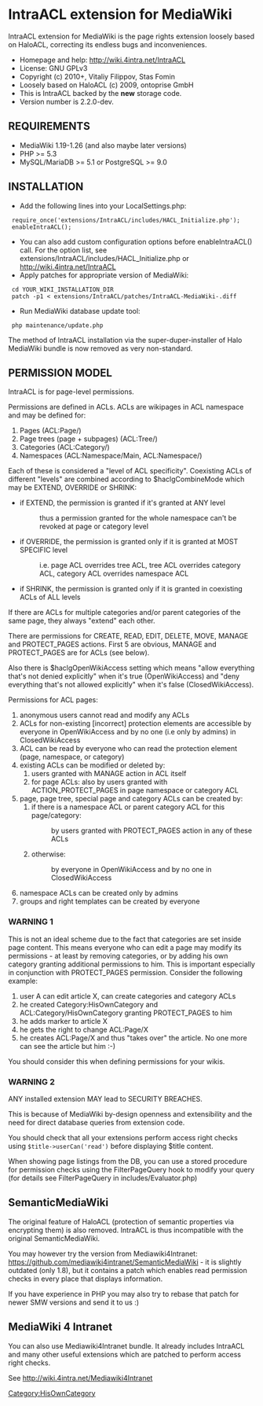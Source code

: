 = IntraACL extension for MediaWiki =

IntraACL extension for MediaWiki is the page rights extension loosely
based on HaloACL, correcting its endless bugs and inconveniences.

* Homepage and help: http://wiki.4intra.net/IntraACL
* License: GNU GPLv3
* Copyright (c) 2010+, Vitaliy Filippov, Stas Fomin
* Loosely based on HaloACL (c) 2009, ontoprise GmbH
* This is IntraACL backed by the '''new''' storage code.
* Version number is 2.2.0-dev.

== REQUIREMENTS ==

* MediaWiki 1.19-1.26 (and also maybe later versions)
* PHP >= 5.3
* MySQL/MariaDB >= 5.1 or PostgreSQL >= 9.0

== INSTALLATION ==

* Add the following lines into your LocalSettings.php:
  require_once('extensions/IntraACL/includes/HACL_Initialize.php');
  enableIntraACL();
* You can also add custom configuration options before enableIntraACL() call. For the option list, see extensions/IntraACL/includes/HACL_Initialize.php or http://wiki.4intra.net/IntraACL
* Apply patches for appropriate version of MediaWiki:
  cd YOUR_WIKI_INSTALLATION_DIR
  patch -p1 < extensions/IntraACL/patches/IntraACL-MediaWiki-<YOUR_VERSION>.diff
* Run MediaWiki database update tool:
  php maintenance/update.php

The method of IntraACL installation via the super-duper-installer
of Halo MediaWiki bundle is now removed as very non-standard.

== PERMISSION MODEL ==

IntraACL is for page-level permissions.

Permissions are defined in ACLs. ACLs are wikipages in ACL namespace and may be defined for:

# Pages (ACL:Page/<PageNamespace:PageTitle>)
# Page trees (page + subpages) (ACL:Tree/<PageNamespace:PageTitle>)
# Categories (ACL:Category/<CategoryTitle>)
# Namespaces (ACL:Namespace/Main, ACL:Namespace/<NamespaceName>)

Each of these is considered a "level of ACL specificity". Coexisting ACLs of different
"levels" are combined according to $haclgCombineMode which may be EXTEND, OVERRIDE or SHRINK:
* if EXTEND, the permission is granted if it's granted at ANY level
*: thus a permission granted for the whole namespace can't be revoked at page or category level
* if OVERRIDE, the permission is granted only if it is granted at MOST SPECIFIC level
*: i.e. page ACL overrides tree ACL, tree ACL overrides category ACL, category ACL overrides namespace ACL
* if SHRINK, the permission is granted only if it is granted in coexisting ACLs of ALL levels

If there are ACLs for multiple categories and/or parent categories of the same page, they
always "extend" each other.

There are permissions for CREATE, READ, EDIT, DELETE, MOVE, MANAGE and PROTECT_PAGES actions.
First 5 are obvious, MANAGE and PROTECT_PAGES are for ACLs (see below).

Also there is $haclgOpenWikiAccess setting which means "allow everything that's not denied explicitly"
when it's true (OpenWikiAccess) and "deny everything that's not allowed explicitly" when it's false
(ClosedWikiAccess).

Permissions for ACL pages:

# anonymous users cannot read and modify any ACLs
# ACLs for non-existing [incorrect] protection elements are accessible by everyone in OpenWikiAccess and by no one (i.e only by admins) in ClosedWikiAccess
# ACL can be read by everyone who can read the protection element (page, namespace, or category)
# existing ACLs can be modified or deleted by:
## users granted with MANAGE action in ACL itself
## for page ACLs: also by users granted with ACTION_PROTECT_PAGES in page namespace or category ACL
# page, page tree, special page and category ACLs can be created by:
## if there is a namespace ACL or parent category ACL for this page/category:
##: by users granted with PROTECT_PAGES action in any of these ACLs
## otherwise:
##: by everyone in OpenWikiAccess and by no one in ClosedWikiAccess
# namespace ACLs can be created only by admins
# groups and right templates can be created by everyone

=== WARNING 1 ===

This is not an ideal scheme due to the fact that categories are set inside page content. This means
everyone who can edit a page may modify its permissions - at least by removing categories, or by
adding his own category granting additional permissions to him. This is important especially in
conjunction with PROTECT_PAGES permission. Consider the following example:

# user A can edit article X, can create categories and category ACLs
# he created Category:HisOwnCategory and ACL:Category/HisOwnCategory granting PROTECT_PAGES to him
# he adds [[Category:HisOwnCategory]] marker to article X
# he gets the right to change ACL:Page/X
# he creates ACL:Page/X and thus "takes over" the article. No one more can see the article but him :-)

You should consider this when defining permissions for your wikis.

=== WARNING 2 ===

ANY installed extension MAY lead to SECURITY BREACHES.

This is because of MediaWiki by-design openness and extensibility
and the need for direct database queries from extension code.

You should check that all your extensions perform access right checks
using <tt>$title->userCan('read')</tt> before displaying $title content.

When showing page listings from the DB, you can use a stored procedure
for permission checks using the FilterPageQuery hook to modify your query
(for details see FilterPageQuery in includes/Evaluator.php)

== SemanticMediaWiki ==

The original feature of HaloACL (protection of semantic properties
via encrypting them) is also removed. IntraACL is thus incompatible
with the original SemanticMediaWiki.

You may however try the version from Mediawiki4Intranet:
https://github.com/mediawiki4intranet/SemanticMediaWiki - it is slightly outdated
(only 1.8), but it contains a patch which enables read permission checks
in every place that displays information.

If you have experience in PHP you may also try to rebase that patch for newer
SMW versions and send it to us :)

== MediaWiki 4 Intranet ==

You can also use Mediawiki4Intranet bundle. It already includes IntraACL and
many other useful extensions which are patched to perform access right checks.

See http://wiki.4intra.net/Mediawiki4Intranet
